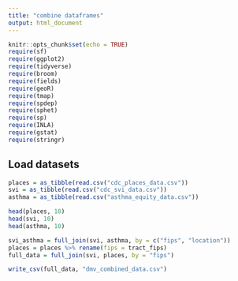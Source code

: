 ```yaml
---
title: "combine dataframes"
output: html_document
---
```


```r
knitr::opts_chunk$set(echo = TRUE)
require(sf)
require(ggplot2)
require(tidyverse)
require(broom)
require(fields)
require(geoR)
require(tmap)
require(spdep)
require(sphet)
require(sp)
require(INLA)
require(gstat)
require(stringr)
```

## Load datasets

```r
places = as_tibble(read.csv("cdc_places_data.csv"))
svi = as_tibble(read.csv("cdc_svi_data.csv"))
asthma = as_tibble(read.csv("asthma_equity_data.csv"))
```

```r
head(places, 10)
head(svi, 10)
head(asthma, 10)
```


```r
svi_asthma = full_join(svi, asthma, by = c("fips", "location"))
places = places %>% rename(fips = tract_fips)
full_data = full_join(svi, places, by = "fips")
```


```r
write_csv(full_data, "dmv_combined_data.csv")

```